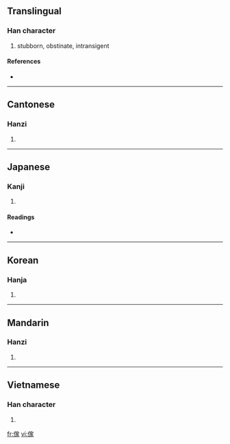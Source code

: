 {{also|家}}
==Translingual==

===Han character===
{{Han char|rn=9|rad=人|as=10|sn=12|four=2323<sub>2</sub>|canj=人十一人 (OJMO)}}

# stubborn, obstinate, intransigent

====References====
* {{Han ref|kx=0114.051|dkj=00992|dj=0242.140|hdz=10206.020|uh=50A2|ud=20642|bh=B3C3|bd=46019}}

----

==Cantonese==

===Hanzi===
{{yue-hanzi|jyut=|y=ga1}}

# {{defn|Cantonese|sort=人10}}

----

==Japanese==

===Kanji===
{{ja-kanji|grade=|rs=人10}}

# {{defn|Japanese}}

====Readings====
* {{ja-readings|on=[[か]] (ka)|kun=[[かぐ]] (kagu)}}

----

==Korean==

===Hanja===
{{ko-hanja|hangeul=가|rv=ga|mr=ka}}

# {{defn|Korean|sort=人10}}

----

==Mandarin==

===Hanzi===
{{cmn-hanzi|pin=[[jiā]] ([[jia1]])|wg=chia<sup>1</sup>}}

# {{defn|Mandarin|sort=人10}}

----

==Vietnamese==

===Han character===
{{vi-hantu|[[gia]]|rs=人10}}

# {{defn|Vietnamese|sort=人10}}

[[fr:傢]]
[[vi:傢]]